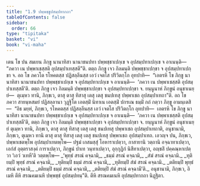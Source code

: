 ```yaml
---
title: "1.9 ปพฺพชฺชูปสมฺปทากถา"
tableOfContents: false
sidebar:
  order: 66
type: "tipitaka"
basket: "vi"
book: "vi-maha"
---
```



<DynamicBreadcrumb />

<Division number="34" book="vi-maha">

<Paragraph number="139" book="vi-maha">
เตน โข ปน สมเยน ภิกฺขู นานาทิสา นานาชนปทา ปพฺพชฺชาเปกฺเข จ อุปสมฺปทาเปกฺเข จ อาเนนฺติ—  “ภควา เน ปพฺพาเชสฺสติ อุปสมฺปาเทสฺสตี”ติ. ตตฺถ ภิกฺขู เจว กิลมนฺติ ปพฺพชฺชาเปกฺขา จ อุปสมฺปทาเปกฺขา จ. อถ โข ภควโต รโหคตสฺส ปฏิสลฺลีนสฺส เอวํ เจตโส ปริวิตกฺโก อุทปาทิ—  “เอตรหิ โข ภิกฺขู นานาทิสา นานาชนปทา ปพฺพชฺชาเปกฺเข จ อุปสมฺปทาเปกฺเข จ อาเนนฺติ—  ‘ภควา เน ปพฺพาเชสฺสติ อุปสมฺปาเทสฺสตี’ติ. ตตฺถ ภิกฺขู เจว กิลมนฺติ ปพฺพชฺชาเปกฺขา จ อุปสมฺปทาเปกฺขา จ. ยนฺนูนาหํ ภิกฺขูนํ อนุชาเนยฺยํ—  ตุเมฺหว ทานิ, ภิกฺขเว, ตาสุ ตาสุ ทิสาสุ เตสุ เตสุ ชนปเทสุ ปพฺพาเชถ อุปสมฺปาเทถา”ติ.
</Paragraph>

<Paragraph number="140" book="vi-maha">
อถ โข ภควา สายนฺหสมยํ ปฏิสลฺลานา วุฏฺฐิโต เอตสฺมิํ นิทาเน เอตสฺมิํ ปกรเณ ธมฺมิํ กถํ กตฺวา ภิกฺขู อามนฺเตสิ—  “อิธ มยฺหํ, ภิกฺขเว, รโหคตสฺส ปฏิสลฺลีนสฺส เอวํ เจตโส ปริวิตกฺโก อุทปาทิ—  เอตรหิ โข ภิกฺขู นานาทิสา นานาชนปทา ปพฺพชฺชาเปกฺเข จ อุปสมฺปทาเปกฺเข จ อาเนนฺติ—  ‘ภควา เน ปพฺพาเชสฺสติ อุปสมฺปาเทสฺสตี’ติ, ตตฺถ ภิกฺขู เจว กิลมนฺติ ปพฺพชฺชาเปกฺขา จ อุปสมฺปทาเปกฺขา จ. ยนฺนูนาหํ ภิกฺขูนํ อนุชาเนยฺยํ ตุเมฺหว ทานิ, ภิกฺขเว, ตาสุ ตาสุ ทิสาสุ เตสุ เตสุ ชนปเทสุ ปพฺพาเชถ อุปสมฺปาเทถาติ, อนุชานามิ, ภิกฺขเว, ตุเมฺหว ทานิ ตาสุ ตาสุ ทิสาสุ เตสุ เตสุ ชนปเทสุ ปพฺพาเชถ อุปสมฺปาเทถ. เอวญฺจ ปน, ภิกฺขเว, ปพฺพาเชตพฺโพ อุปสมฺปาเทตพฺโพ—
</Paragraph>

<Paragraph number="141" book="vi-maha">
ปฐมํ เกสมสฺสุํ โอหาราเปตฺวา, กาสายานิ วตฺถานิ อจฺฉาทาเปตฺวา, เอกํสํ อุตฺตราสงฺคํ การาเปตฺวา, ภิกฺขูนํ ปาเท วนฺทาเปตฺวา, อุกฺกุฏิกํ นิสีทาเปตฺวา, อญฺชลิํ ปคฺคณฺหาเปตฺวา ‘เอวํ วเทหี’ติ วตฺตพฺโพ—
</Paragraph>

<Paragraph number="142" type="verses" book="vi-maha">
_‘พุทฺธํ สรณํ คจฺฉามิ,_  
_ธมฺมํ สรณํ คจฺฉามิ,_  
_สํฆํ สรณํ คจฺฉามิ._  

</Paragraph>

<Paragraph number="143" type="verses" book="vi-maha">
_ทุติยมฺปิ พุทฺธํ สรณํ คจฺฉามิ,_  
_ทุติยมฺปิ ธมฺมํ สรณํ คจฺฉามิ,_  
_ทุติยมฺปิ สํฆํ สรณํ คจฺฉามิ._  

</Paragraph>

<Paragraph number="144" type="verses" book="vi-maha">
_ตติยมฺปิ พุทฺธํ สรณํ คจฺฉามิ,_  
_ตติยมฺปิ ธมฺมํ สรณํ คจฺฉามิ,_  
_ตติยมฺปิ สํฆํ สรณํ คจฺฉามี’ติ._  

</Paragraph>

<Paragraph number="145" book="vi-maha">
อนุชานามิ, ภิกฺขเว, อิเมหิ ตีหิ สรณคมเนหิ ปพฺพชฺชํ อุปสมฺปทนฺ”ติ.

</Paragraph>
</Division>

<Paragraph number="146" type="center" book="vi-maha">
ตีหิ สรณคมเนหิ อุปสมฺปทากถา นิฏฺฐิตา.
</Paragraph>